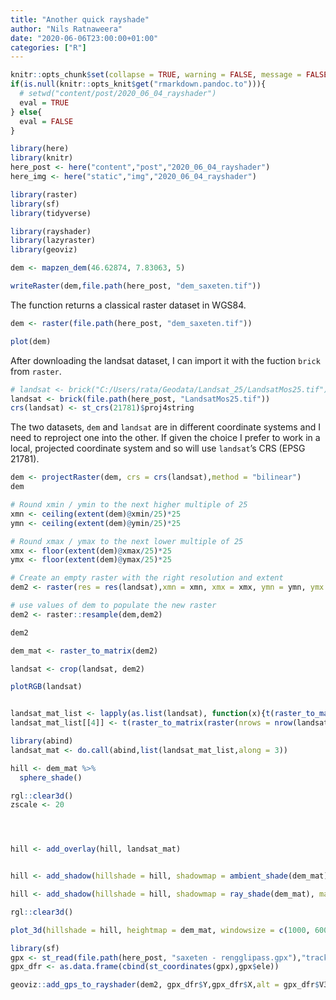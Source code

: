 ---
title: "Another quick rayshade"
author: "Nils Ratnaweera"
date: "2020-06-06T23:00:00+01:00"
categories: ["R"]
---

```{r setup, include=FALSE}
knitr::opts_chunk$set(collapse = TRUE, warning = FALSE, message = FALSE)
if(is.null(knitr::opts_knit$get("rmarkdown.pandoc.to"))){
  # setwd("content/post/2020_06_04_rayshader")
  eval = TRUE
} else{
  eval = FALSE
}

library(here)
library(knitr)
here_post <- here("content","post","2020_06_04_rayshader")
here_img <- here("static","img","2020_06_04_rayshader")

```



```{r}

library(raster)
library(sf)
library(tidyverse)

library(rayshader)
library(lazyraster)
library(geoviz)

```


```{r, eval = FALSE}
dem <- mapzen_dem(46.62874, 7.83063, 5)
```

```{r, eval = FALSE, echo = FALSE}
writeRaster(dem,file.path(here_post, "dem_saxeten.tif"))
```

The function returns a classical raster dataset in WGS84.
```{r, echo = FALSE}
dem <- raster(file.path(here_post, "dem_saxeten.tif"))
```


```{r}
plot(dem)
```

After downloading the landsat dataset, I can import it with the fuction `brick` from `raster`.

```{r}
# landsat <- brick("C:/Users/rata/Geodata/Landsat_25/LandsatMos25.tif")
landsat <- brick(file.path(here_post, "LandsatMos25.tif"))
crs(landsat) <- st_crs(21781)$proj4string
```

The two datasets, `dem` and `landsat` are in different coordinate systems and I need to reproject one into the other. If given the choice I prefer to work in a local, projected coordinate system and so will use `landsat`'s CRS (EPSG 21781).

```{r}
dem <- projectRaster(dem, crs = crs(landsat),method = "bilinear")
dem

# Round xmin / ymin to the next higher multiple of 25
xmn <- ceiling(extent(dem)@xmin/25)*25
ymn <- ceiling(extent(dem)@ymin/25)*25

# Round xmax / ymax to the next lower multiple of 25
xmx <- floor(extent(dem)@xmax/25)*25
ymx <- floor(extent(dem)@ymax/25)*25

# Create an empty raster with the right resolution and extent
dem2 <- raster(res = res(landsat),xmn = xmn, xmx = xmx, ymn = ymn, ymx = ymx,crs= crs(landsat))

# use values of dem to populate the new raster
dem2 <- raster::resample(dem,dem2)

dem2

dem_mat <- raster_to_matrix(dem2)

landsat <- crop(landsat, dem2)

plotRGB(landsat)


landsat_mat_list <- lapply(as.list(landsat), function(x){t(raster_to_matrix(x)/255)})
landsat_mat_list[[4]] <- t(raster_to_matrix(raster(nrows = nrow(landsat), ncols = ncol(landsat), ext = extent(landsat), resolution = raster::res(landsat), vals = 0.9)))

library(abind)
landsat_mat <- do.call(abind,list(landsat_mat_list,along = 3))

hill <- dem_mat %>%
  sphere_shade() 

rgl::clear3d()
zscale <- 20




hill <- add_overlay(hill, landsat_mat)


hill <- add_shadow(hillshade = hill, shadowmap = ambient_shade(dem_mat),max_darken = 0)

hill <- add_shadow(hillshade = hill, shadowmap = ray_shade(dem_mat), max_darken = 0.5)

rgl::clear3d()

plot_3d(hillshade = hill, heightmap = dem_mat, windowsize = c(1000, 600), zscale = zscale, theta = 160, zoom = 0.5, phi = 35, baseshape = "circle")

library(sf)
gpx <- st_read(file.path(here_post, "saxeten - rengglipass.gpx"),"track_points")
gpx_dfr <- as.data.frame(cbind(st_coordinates(gpx),gpx$ele))

geoviz::add_gps_to_rayshader(dem2, gpx_dfr$Y,gpx_dfr$X,alt = gpx_dfr$V3+100,zscale = zscale, 2, colour = "red",lightsaber = TRUE)

```




  
